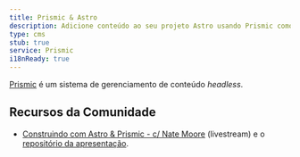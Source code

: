 ```yaml
---
title: Prismic & Astro
description: Adicione conteúdo ao seu projeto Astro usando Prismic como CMS
type: cms
stub: true
service: Prismic
i18nReady: true
---
```


[Prismic](https://prismic.io/) é um sistema de gerenciamento de conteúdo _headless_.

## Recursos da Comunidade

- [Construindo com Astro & Prismic - c/ Nate Moore](https://www.youtube.com/watch?v=qFUfuDSLdxM) (livestream) e o [repositório da apresentação](https://github.com/natemoo-re/miles-of-code).
